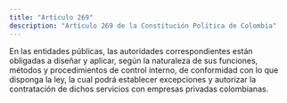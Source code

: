```yaml
---
title: "Artículo 269"
description: "Artículo 269 de la Constitución Política de Colombia"
---
```


En las entidades públicas, las autoridades correspondientes están obligadas a diseñar y aplicar, según la naturaleza de sus funciones, métodos y procedimientos de control interno, de conformidad con lo que disponga la ley, la cual podrá establecer excepciones y autorizar la contratación de dichos servicios con empresas privadas colombianas.
